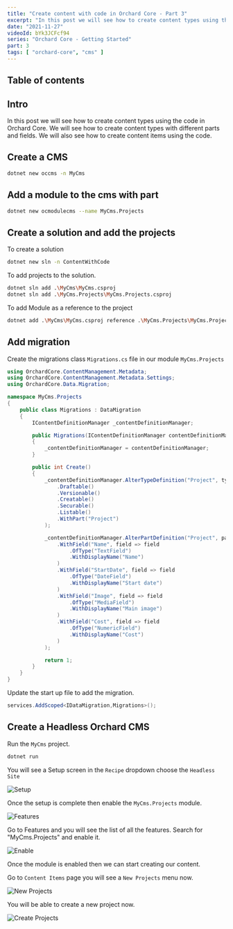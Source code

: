 ```yaml
---
title: "Create content with code in Orchard Core - Part 3"
excerpt: "In this post we will see how to create content types using the code in Orchard Core."
date: "2021-11-27"
videoId: bYk3JCFcf94
series: "Orchard Core - Getting Started"
part: 3
tags: [ "orchard-core", "cms" ]
---
```

## Table of contents

## Intro

In this post we will see how to create content types using the code in Orchard Core. We will see how to create content types with different parts and fields. We will also see how to create content items using the code.

## Create a CMS

```bash
dotnet new occms -n MyCms
```

## Add a module to the cms with part

```bash
dotnet new ocmodulecms --name MyCms.Projects
```

## Create a solution and add the projects

To create a solution

```bash
dotnet new sln -n ContentWithCode
```

To add projects to the solution.

```bash
dotnet sln add .\MyCms\MyCms.csproj
dotnet sln add .\MyCms.Projects\MyCms.Projects.csproj
```

To add Module as a reference to the project

```bash
dotnet add .\MyCms\MyCms.csproj reference .\MyCms.Projects\MyCms.Projects.csproj
```

## Add migration

Create the migrations class `Migrations.cs` file in our module `MyCms.Projects`

```cs
using OrchardCore.ContentManagement.Metadata;
using OrchardCore.ContentManagement.Metadata.Settings;
using OrchardCore.Data.Migration;

namespace MyCms.Projects
{
    public class Migrations : DataMigration
    {
        IContentDefinitionManager _contentDefinitionManager;

        public Migrations(IContentDefinitionManager contentDefinitionManager)
        {
            _contentDefinitionManager = contentDefinitionManager;
        }

        public int Create()
        {
            _contentDefinitionManager.AlterTypeDefinition("Project", type => type
                .Draftable()
                .Versionable()
                .Creatable()
                .Securable()
                .Listable()
                .WithPart("Project")
            );

            _contentDefinitionManager.AlterPartDefinition("Project", part => part
                .WithField("Name", field => field
                    .OfType("TextField")
                    .WithDisplayName("Name")
                )
                .WithField("StartDate", field => field
                    .OfType("DateField")
                    .WithDisplayName("Start date")
                )
                .WithField("Image", field => field
                    .OfType("MediaField")
                    .WithDisplayName("Main image")
                )
                .WithField("Cost", field => field
                    .OfType("NumericField")
                    .WithDisplayName("Cost")
                )
            );

            return 1;
        }
    }
}
```

Update the start up file to add the migration.

```cs
services.AddScoped<IDataMigration,Migrations>();
```

## Create a Headless Orchard CMS

Run the `MyCms` project.

```cs
dotnet run
```

You will see a Setup screen in the `Recipe` dropdown choose the `Headless Site`

![Setup](https://raw.githubusercontent.com/antosubash/images/main/assets/posts/orchard/part3/orchardcore3.1.png)

Once the setup is complete then enable the `MyCms.Projects` module.

![Features](https://raw.githubusercontent.com/antosubash/images/main/assets/posts/orchard/part3/orchardcore3.2.png)

Go to Features and you will see the list of all the features. Search for "MyCms.Projects" and enable it.

![Enable](https://raw.githubusercontent.com/antosubash/images/main/assets/posts/orchard/part3/orchardcore3.3.png)

Once the module is enabled then we can start creating our content.

Go to `Content Items` page you will see a `New Projects` menu now.

![New Projects](https://raw.githubusercontent.com/antosubash/images/main/assets/posts/orchard/part3/orchardcore3.4.png)

You will be able to create a new project now.

![Create Projects](https://raw.githubusercontent.com/antosubash/images/main/assets/posts/orchard/part3/orchardcore3.6.png)

